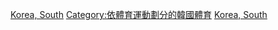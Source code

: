 [[Category:各國射擊運動|Korea, South]]
[[Category:依體育運動劃分的韓國體育|Category:依體育運動劃分的韓國體育]]
[[Category:亞洲射擊運動|Korea, South]]